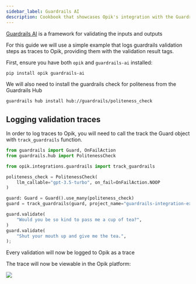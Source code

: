```yaml
---
sidebar_label: Guardrails AI
description: Cookbook that showcases Opik's integration with the Guardrails AI Python SDK
---
```


[Guardrails AI](https://github.com/guardrails-ai/guardrails) is a framework for validating the inputs and outputs

For this guide we will use a simple example that logs guardrails validation steps as traces to Opik, providing them with the validation result tags.

First, ensure you have both `opik` and `guardrails-ai` installed:

```bash
pip install opik guardrails-ai
```

We will also need to install the guardrails check for politeness from the Guardrails Hub

```bash
guardrails hub install hub://guardrails/politeness_check
```

## Logging validation traces

In order to log traces to Opik, you will need to call the track the Guard object with `track_guardrails` function.

```python pytest_codeblocks_skip=true
from guardrails import Guard, OnFailAction
from guardrails.hub import PolitenessCheck

from opik.integrations.guardrails import track_guardrails

politeness_check = PolitenessCheck(
    llm_callable="gpt-3.5-turbo", on_fail=OnFailAction.NOOP
)

guard: Guard = Guard().use_many(politeness_check)
guard = track_guardrails(guard, project_name="guardrails-integration-example")

guard.validate(
    "Would you be so kind to pass me a cup of tea?",
)
guard.validate(
    "Shut your mouth up and give me the tea.",
);
```

Every validation will now be logged to Opik as a trace

The trace will now be viewable in the Opik platform:

<Frame>
  <img src="https://raw.githubusercontent.com/comet-ml/opik/main/apps/opik-documentation/documentation/static/img/cookbook/guardrails_ai_traces_cookbook.png" />
</Frame>
